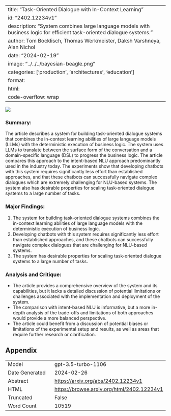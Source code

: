 
---
title: "Task-Oriented Dialogue with In-Context Learning"
id: "2402.12234v1"
description: "System combines large language models with business logic for efficient task-oriented dialogue systems."
author: Tom Bocklisch, Thomas Werkmeister, Daksh Varshneya, Alan Nichol
date: "2024-02-19"
image: "../../../bayesian-beagle.png"
categories: ['production', 'architectures', 'education']
format:
  html:
    code-overflow: wrap
---

![](../../../bayesian-beagle.png)

### Summary:
The article describes a system for building task-oriented dialogue systems that combines the in-context learning abilities of large language models (LLMs) with the deterministic execution of business logic. The system uses LLMs to translate between the surface form of the conversation and a domain-specific language (DSL) to progress the business logic. The article compares this approach to the intent-based NLU approach predominantly used in the industry today. The experiments show that developing chatbots with this system requires significantly less effort than established approaches, and that these chatbots can successfully navigate complex dialogues which are extremely challenging for NLU-based systems. The system also has desirable properties for scaling task-oriented dialogue systems to a large number of tasks.

### Major Findings:
1. The system for building task-oriented dialogue systems combines the in-context learning abilities of large language models with the deterministic execution of business logic.
2. Developing chatbots with this system requires significantly less effort than established approaches, and these chatbots can successfully navigate complex dialogues that are challenging for NLU-based systems.
3. The system has desirable properties for scaling task-oriented dialogue systems to a large number of tasks.

### Analysis and Critique:
- The article provides a comprehensive overview of the system and its capabilities, but it lacks a detailed discussion of potential limitations or challenges associated with the implementation and deployment of the system.
- The comparison with intent-based NLU is informative, but a more in-depth analysis of the trade-offs and limitations of both approaches would provide a more balanced perspective.
- The article could benefit from a discussion of potential biases or limitations of the experimental setup and results, as well as areas that require further research or clarification.

## Appendix

|          |          |
|----------|----------|
| Model     | gpt-3.5-turbo-1106       |
| Date Generated     | 2024-02-26       |
| Abstract | [https://arxiv.org/abs/2402.12234v1](https://arxiv.org/abs/2402.12234v1)        |
| HTML     | [https://browse.arxiv.org/html/2402.12234v1](https://browse.arxiv.org/html/2402.12234v1)       |
| Truncated       | False       |
| Word Count       | 10519       |